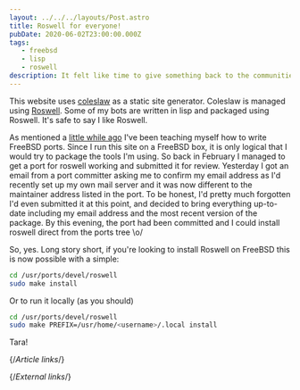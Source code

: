 ```yaml
---
layout: ../../../layouts/Post.astro
title: Roswell for everyone!
pubDate: 2020-06-02T23:00:00.000Z
tags:
   - freebsd
   - lisp
   - roswell
description: It felt like time to give something back to the communities I've been enjoying recently.
---
```


This website uses [coleslaw][coleslaw] as a static site generator. Coleslaw is managed using [Roswell][roswell]. Some of my bots are written in lisp and packaged using Roswell. It's safe to say I like Roswell.

As mentioned a [little while ago][playing-with-ports] I've been teaching myself how to write FreeBSD ports. Since I run this site on a FreeBSD box, it is only logical that I would try to package the tools I'm using. So back in February I managed to get a port for roswell working and submitted it for review. Yesterday I got an email from a port committer asking me to confirm my email address as I'd recently set up my own mail server and it was now different to the maintainer address listed in the port. To be honest, I'd pretty much forgotten I'd even submitted it at this point, and decided to bring everything up-to-date including my email address and the most recent version of the package. By this evening, the port had been committed and I could install roswell direct from the ports tree \o/

So, yes. Long story short, if you're looking to install Roswell on FreeBSD this is now possible with a simple:

```bash
cd /usr/ports/devel/roswell
sudo make install
```

Or to run it locally (as you should)

```bash
cd /usr/ports/devel/roswell
sudo make PREFIX=/usr/home/<username>/.local install
```

Tara!

{/*Article links*/}

[playing-with-ports]: ../2020/playing-with-ports

{/*External links*/}

[coleslaw]: https://github.com/coleslaw-org/coleslaw
[roswell]: https://github.com/roswell/roswell
